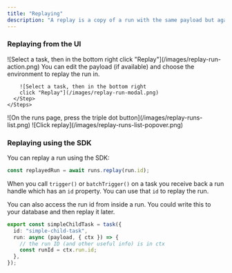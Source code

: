 ```yaml
---
title: "Replaying"
description: "A replay is a copy of a run with the same payload but against the latest version in that environment. This is useful if something went wrong and you want to try again with the latest version of your code."
---
```


### Replaying from the UI

<Tabs>
  <Tab title="From a run">
    <Steps>
      <Step title="Click the Replay button in the top right">
        ![Select a task, then in the bottom right
        click "Replay"](/images/replay-run-action.png)
      </Step>
      <Step title="Confirm replay settings">
        You can edit the payload <Icon icon="circle-1" iconType="solid" size={20} color="F43F47" /> (if available) and choose the environment <Icon icon="circle-2" iconType="solid" size={20} color="F43F47" /> to replay the run in.
        
        ![Select a task, then in the bottom right
        click "Replay"](/images/replay-run-modal.png)
      </Step>
    </Steps>
  </Tab>
  <Tab title="Runs list">
    <Steps>
      <Step title="Click the action button on a run">
        ![On the runs page, press the triple dot button](/images/replay-runs-list.png)
      </Step>
      <Step title="Click replay">![Click replay](/images/replay-runs-list-popover.png)</Step>
    </Steps>
  </Tab>
</Tabs>

### Replaying using the SDK

You can replay a run using the SDK:

```ts
const replayedRun = await runs.replay(run.id);
```

When you call `trigger()` or `batchTrigger()` on a task you receive back a run handle which has an `id` property. You can use that `id` to replay the run.

You can also access the run id from inside a run. You could write this to your database and then replay it later.

```ts
export const simpleChildTask = task({
  id: "simple-child-task",
  run: async (payload, { ctx }) => {
    // the run ID (and other useful info) is in ctx
    const runId = ctx.run.id;
  },
});
```
